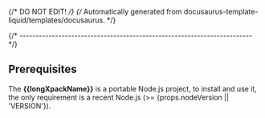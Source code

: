 {/* DO NOT EDIT! */}
{/* Automatically generated from docusaurus-template-liquid/templates/docusaurus. */}

{/* ------------------------------------------------------------------------ */}

## Prerequisites

The **{{longXpackName}}** is a portable Node.js project,
to install and use it, the only requirement is a recent Node.js
(>= {props.nodeVersion || 'VERSION'}).
